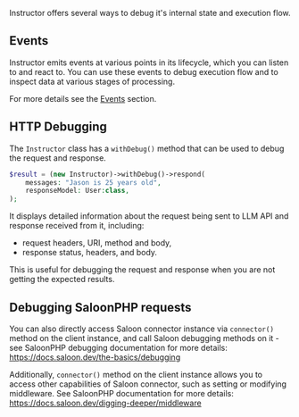 Instructor offers several ways to debug it's internal state and execution flow.

## Events

Instructor emits events at various points in its lifecycle, which you can listen to
and react to. You can use these events to debug execution flow and to inspect
data at various stages of processing.

For more details see the [Events](events.mdx) section.


## HTTP Debugging

The `Instructor` class has a `withDebug()` method that can be used to debug the request and response.

```php
$result = (new Instructor)->withDebug()->respond(
    messages: "Jason is 25 years old",
    responseModel: User:class,
);
```

It displays detailed information about the request being sent to LLM API and response received from it,
including:

 - request headers, URI, method and body,
 - response status, headers, and body.

This is useful for debugging the request and response when you are not getting the expected results.


## Debugging SaloonPHP requests

You can also directly access Saloon connector instance via `connector()` method
on the client instance, and call Saloon debugging methods on it - see SaloonPHP
debugging documentation for more details:
https://docs.saloon.dev/the-basics/debugging

Additionally, `connector()` method on the client instance allows you to access
other capabilities of Saloon connector, such as setting or modifying middleware.
See SaloonPHP documentation for more details:
https://docs.saloon.dev/digging-deeper/middleware

